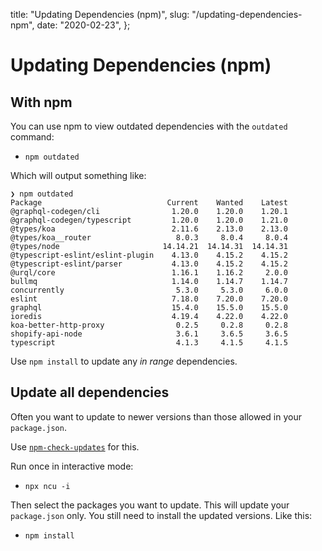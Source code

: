   title: "Updating Dependencies (npm)",
  slug: "/updating-dependencies-npm",
  date: "2020-02-23",
};

# Updating Dependencies (npm)

## With npm

You can use npm to view outdated dependencies with the `outdated` command:

- `npm outdated`

Which will output something like:

```
❯ npm outdated
Package                            Current    Wanted    Latest
@graphql-codegen/cli                1.20.0    1.20.0    1.20.1
@graphql-codegen/typescript         1.20.0    1.20.0    1.21.0
@types/koa                          2.11.6    2.13.0    2.13.0
@types/koa__router                   8.0.3     8.0.4     8.0.4
@types/node                       14.14.21  14.14.31  14.14.31
@typescript-eslint/eslint-plugin    4.13.0    4.15.2    4.15.2
@typescript-eslint/parser           4.13.0    4.15.2    4.15.2
@urql/core                          1.16.1    1.16.2     2.0.0
bullmq                              1.14.0    1.14.7    1.14.7
concurrently                         5.3.0     5.3.0     6.0.0
eslint                              7.18.0    7.20.0    7.20.0
graphql                             15.4.0    15.5.0    15.5.0
ioredis                             4.19.4    4.22.0    4.22.0
koa-better-http-proxy                0.2.5     0.2.8     0.2.8
shopify-api-node                     3.6.1     3.6.5     3.6.5
typescript                           4.1.3     4.1.5     4.1.5
```

Use `npm install` to update any _in range_ dependencies.

## Update all dependencies

Often you want to update to newer versions than those allowed in your `package.json`.

Use [`npm-check-updates`](https://github.com/raineorshine/npm-check-updates) for this.

Run once in interactive mode:

- `npx ncu -i`

Then select the packages you want to update. This will update your `package.json` only. You still need to install the updated versions. Like this:

- `npm install`
